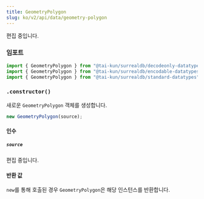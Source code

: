 ```yaml
---
title: GeometryPolygon
slug: ko/v2/api/data/geometry-polygon
---
```



편집 중입니다.

### 임포트

```ts
import { GeometryPolygon } from "@tai-kun/surrealdb/decodeonly-datatypes";
import { GeometryPolygon } from "@tai-kun/surrealdb/encodable-datatypes";
import { GeometryPolygon } from "@tai-kun/surrealdb/standard-datatypes";
```

### `.constructor()`

새로운 `GeometryPolygon` 객체를 생성합니다.

```ts
new GeometryPolygon(source);
```

#### 인수

##### `source`

편집 중입니다.

#### 반환 값

`new`를 통해 호출된 경우 `GeometryPolygon`은 해당 인스턴스를 반환합니다.
